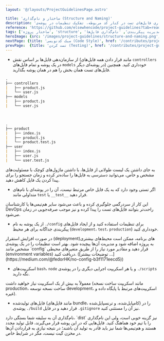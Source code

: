 ```yaml
---
layout: '@/layouts/ProjectGuidelinesPage.astro'

title: 'ساختار و نام‌گذاری (Structure and Naming)'
description: 'سازمان‌دهی فایل‌ها حول محور ویژگی‌ها و کامپوننت‌ها، نگه‌داری فایل‌های تست در کنار کد مربوطه، تفکیک تنظیمات در پوشه‌ی config و قرار دادن فایل‌های خروجی ساخت در پوشه‌ای مانند build، همگی موجب بهبود همکاری تیمی و ساده‌تر شدن فرآیند توسعه می‌شوند.'
reference: 'https://github.com/elsewhencode/project-guidelines?tab=readme-ov-file#6-structure-and-naming'
tags: ['ساختار پروژه', 'structure', 'بهترین روش نام‌گذاری', 'مدیریت پیکربندی', 'نام‌گذاری فایل‌ها']
heroImage: {src: '/images/project-guidelines/structure-and-naming.png', width: 135, height: 135}
nextPage: {title: 'سبک کدنویسی (Code Style)', href: '/contributes/project-guidelines/code-style'}
prevPage:  {title: 'تست کردن (Testing)', href: '/contributes/project-guidelines/testing'}
---
```



- از سازمان‌دهی فایل‌ها بر اساس نقش (مانند قرار دادن همه فایل‌های `controllers` در یک پوشه و تمام فایل‌های `models` در پوشه‌ای دیگر) خودداری کنید. همچنین فایل‌های تست همان بخش را هم در همان پوشه بگذارید.


```md title="ساختار نامطلوب"
.
├── controllers
|   ├── product.js
|   └── user.js
├── models
|   ├── product.js
|   └── user.js
```

<br />

```md title="ساختار مطلوب"
.
├── product
|   ├── index.js
|   ├── product.js
|   └── product.test.js
├── user
|   ├── index.js
|   ├── user.js
|   └── user.test.js
```

<Collapse title="چرا" class="not-prose mb-10" isOpen>
به جای داشتن یک لیست طولانی از فایل‌ها، با داشتن ماژول‌های کوچک با مسئولیت‌های مشخص و خاص، می‌توانید دسترسی به فایل‌ها را ساده‌تر کرده و زمان جستجو را برای پیدا کردن یک فایل کاهش دهید.
</Collapse>

- اگر تستی وجود دارد که به یک فایل خاص مرتبط نیست، آن را در پوشه‌ای با نام‌های متداولی مانند `test` یا `__test__` قرار دهید.

<Collapse title="چرا" class="not-prose mb-10" isOpen>
این کار از سردرگمی جلوگیری کرده و باعث می‌شود سایر هم‌تیمی‌ها یا کارشناسان DevOps راحت‌تر بتوانند فایل‌های تست را پیدا کرده و نیز موجب صرفه‌جویی در زمان می‌شود.
</Collapse>

- از یک پوشه به نام `./config` برای تنظیمات استفاده کنید و از ایجاد فایل‌های پیکربندی جداگانه برای هر محیط (`development`، `test`، `production`) خودداری کنید.

<Collapse title="چرا" class="not-prose mb-10" isOpen>
در صورت افزایش استقرار (deployment)های برنامه، ممکن است محیط‌های بیشتری به پروژه اضافه شود و مدیریت آن‌ها پیچیده شود. بهتر است تنظیمات را در یک پوشه‌ی مشخص مانند `config` قرار دهید و مقادیر مورد نیاز را از طریق متغیرهای محیطی (environment variables) دریافت کنید. ([توضیحات بیشتر ...](https://medium.com/@fedorHK/no-config-b3f1171eecd5))
</Collapse>

- اسکریپت‌های `bash`، `node` و یا هر اسکریپت اجرایی دیگری را در پوشه‌ی `./scripts` نگه دارید.

<Collapse title="چرا" class="not-prose mb-10" isOpen>
معمولاً به بیش از یک اسکریپت نیاز خواهید داشت (مانند اسکریپت ساخت نسخه production، ساخت نسخه توسعه development، اسکریپت‌های مرتبط با پایگاه داده و غیره).
</Collapse>

- فایل‌های تولیدشده (مانند فایل‌های bundle، کامپایل‌شده، و ترنسپایل‌شده) را در پوشه‌ی `./build` قرار دهید و در فایل `.gitignore` نیز آن را مستثنی کنید.

<Collapse title="چرا" class="not-prose mb-10" isOpen>
نام‌گذاری آن به سلیقه شما بستگی دارد، `dist` نیز گزینه خوبی است، ولی این نام‌گذاری را با تیم خود هماهنگ کنید. فایل‌هایی که در این پوشه قرار می‌گیرند،  قابل تولید مجدد هستند و هم‌تیمی‌ها شما نیز باید قادر به تولید آن باشند؛ در نتیجه نیازی به قراردادن آن‌ها در مخزن گیت نیست، مگر در شرایط خاص.
</Collapse>

